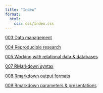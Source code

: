 ```yaml
---
title: "Index"
format:
  html:
    css: css/index.css
---
```


<div class="index-box">

<a href= 003_Data_management.qmd>003 Data management</a>

<a href= 004_Reproducible_research.qmd>004 Reproducible research</a>

<a href= 005_Working_with_relational_data_databases.qmd>005 Working with relational data & databases</a>

<a href= 007_RMarkdown_syntax.qmd>007 RMarkdown syntax</a>

<a href= 008_Rmarkdown_output_formats.qmd>008 Rmarkdown output formats</a>

<a href= 009_Rmarkdown_parameters_&_presentations.qmd>009 Rmarkdown parameters & presentations</a>

</div>